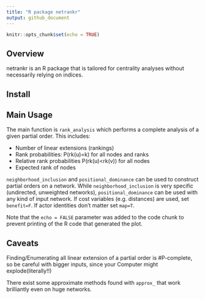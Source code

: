 ```yaml
---
title: "R package netrankr"
output: github_document
---
```


```r
knitr::opts_chunk$set(echo = TRUE)
```

## Overview

netrankr is an R package that is tailored for centrality analyses without necessarily relying on indices.

## Install

## Main Usage

The main function is `rank_analysis` which performs a complete analysis of a given partial order. This includes:

* Number of linear extensions (rankings)
* Rank probabilities: P(rk(u)=k) for all nodes and ranks
* Relative rank probabilities P(rk(u)<rk(v)) for all nodes
* Expected rank of nodes

`neighborhood_inclusion` and `positional_dominance` can be used to construct partial orders on a network. While `neighborhood_inclusion` is very specific (undirected, unweighted networks), `positional_dominance` can be used with any kind of input network. If cost variables (e.g. distances) are used, set  `benefit=F`. If actor identities don't matter set `map=T`.

Note that the `echo = FALSE` parameter was added to the code chunk to prevent printing of the R code that generated the plot.

## Caveats

Finding/Enumerating all linear extension of a partial order is #P-complete, so be careful with bigger inputs, since your Computer might explode(literally!!)

There exist some approximate methods found with `approx_` that work brilliantly even on huge networks.


